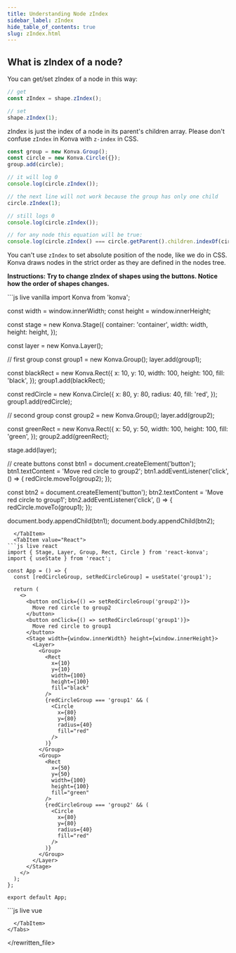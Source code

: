 ```yaml
---
title: Understanding Node zIndex
sidebar_label: zIndex
hide_table_of_contents: true
slug: zIndex.html
---
```


## What is zIndex of a node?

You can get/set zIndex of a node in this way:

```javascript
// get
const zIndex = shape.zIndex();

// set
shape.zIndex(1);
```

zIndex is just the index of a node in its parent's children array. Please don't confuse `zIndex` in Konva with `z-index` in CSS.

```javascript
const group = new Konva.Group();
const circle = new Konva.Circle({});
group.add(circle);

// it will log 0
console.log(circle.zIndex());

// the next line will not work because the group has only one child
circle.zIndex(1);

// still logs 0
console.log(circle.zIndex());

// for any node this equation will be true:
console.log(circle.zIndex() === circle.getParent().children.indexOf(circle));
```

You can't use `zIndex` to set absolute position of the node, like we do in CSS.
Konva draws nodes in the strict order as they are defined in the nodes tree.

**Instructions: Try to change zIndex of shapes using the buttons. Notice how the order of shapes changes.**


<Tabs>
  <TabItem value="Vanilla" default>
```js live vanilla
import Konva from 'konva';

const width = window.innerWidth;
const height = window.innerHeight;

const stage = new Konva.Stage({
container: 'container',
width: width,
height: height,
});

const layer = new Konva.Layer();

// first group
const group1 = new Konva.Group();
layer.add(group1);

const blackRect = new Konva.Rect({
x: 10,
y: 10,
width: 100,
height: 100,
fill: 'black',
});
group1.add(blackRect);

const redCircle = new Konva.Circle({
x: 80,
y: 80,
radius: 40,
fill: 'red',
});
group1.add(redCircle);

// second group
const group2 = new Konva.Group();
layer.add(group2);

const greenRect = new Konva.Rect({
x: 50,
y: 50,
width: 100,
height: 100,
fill: 'green',
});
group2.add(greenRect);

stage.add(layer);

// create buttons
const btn1 = document.createElement('button');
btn1.textContent = 'Move red circle to group2';
btn1.addEventListener('click', () => {
redCircle.moveTo(group2);
});

const btn2 = document.createElement('button');
btn2.textContent = 'Move red circle to group1';
btn2.addEventListener('click', () => {
redCircle.moveTo(group1);
});

document.body.appendChild(btn1);
document.body.appendChild(btn2);

````
  </TabItem>
  <TabItem value="React">
```js live react
import { Stage, Layer, Group, Rect, Circle } from 'react-konva';
import { useState } from 'react';

const App = () => {
  const [redCircleGroup, setRedCircleGroup] = useState('group1');

  return (
    <>
      <button onClick={() => setRedCircleGroup('group2')}>
        Move red circle to group2
      </button>
      <button onClick={() => setRedCircleGroup('group1')}>
        Move red circle to group1
      </button>
      <Stage width={window.innerWidth} height={window.innerHeight}>
        <Layer>
          <Group>
            <Rect
              x={10}
              y={10}
              width={100}
              height={100}
              fill="black"
            />
            {redCircleGroup === 'group1' && (
              <Circle
                x={80}
                y={80}
                radius={40}
                fill="red"
              />
            )}
          </Group>
          <Group>
            <Rect
              x={50}
              y={50}
              width={100}
              height={100}
              fill="green"
            />
            {redCircleGroup === 'group2' && (
              <Circle
                x={80}
                y={80}
                radius={40}
                fill="red"
              />
            )}
          </Group>
        </Layer>
      </Stage>
    </>
  );
};

export default App;
````

  </TabItem>
  <TabItem value="Vue">
```js live vue
<template>
  <div>
    <button @click="moveToGroup2">Move red circle to group2</button>
    <button @click="moveToGroup1">Move red circle to group1</button>
    <v-stage :config="stageSize">
      <v-layer>
        <v-group>
          <v-rect :config="blackRectConfig" />
          <v-circle v-if="redCircleGroup === 'group1'" :config="redCircleConfig" />
        </v-group>
        <v-group>
          <v-rect :config="greenRectConfig" />
          <v-circle v-if="redCircleGroup === 'group2'" :config="redCircleConfig" />
        </v-group>
      </v-layer>
    </v-stage>
  </div>
</template>

<script setup>
import { ref } from 'vue';

const stageSize = {
  width: window.innerWidth,
  height: window.innerHeight
};

const redCircleGroup = ref('group1');

const blackRectConfig = {
  x: 10,
  y: 10,
  width: 100,
  height: 100,
  fill: 'black'
};

const greenRectConfig = {
  x: 50,
  y: 50,
  width: 100,
  height: 100,
  fill: 'green'
};

const redCircleConfig = {
  x: 80,
  y: 80,
  radius: 40,
  fill: 'red'
};

const moveToGroup2 = () => {
  redCircleGroup.value = 'group2';
};

const moveToGroup1 = () => {
  redCircleGroup.value = 'group1';
};
</script>

```
  </TabItem>
</Tabs>
```

</rewritten_file>
